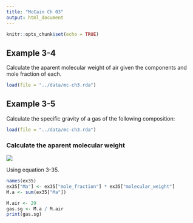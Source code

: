 ```yaml
---
title: "McCain Ch 03"
output: html_document
---
```


```r
knitr::opts_chunk$set(echo = TRUE)
```

## Example 3-4
Calculate the aparent molecular weight of air given the components and mole fraction of each.

```r
load(file = "../data/mc-ch3.rda")
```




## Example 3-5
Calculate the specific gravity of a gas of the following composition:

```r
load(file = "../data/mc-ch3.rda")
```

### Calculate the aparent molecular weight

![](./images/eq_3-35_MC103.jpg)


Using equation 3-35.

```r
names(ex35)
ex35["Ma"] <- ex35["mole_fraction"] * ex35["molecular_weight"]
M.a <- sum(ex35["Ma"])
```

```r
M.air <- 29
gas.sg <- M.a / M.air
print(gas.sg)
```

